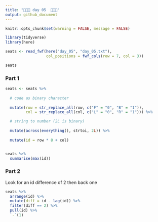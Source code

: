 ```yaml
---
title: "🎄🎄🎄 day 05  🎄🎄🎄"
output: github_document
---
```

```r
knitr::opts_chunk$set(warning = FALSE, message = FALSE)
```

```r
library(tidyverse)
library(here)

seats <- read_fwf(here("day_05", "day_05.txt"),
                  col_positions = fwf_cols(row = 7, col = 3))

seats
```

### Part 1

```r
seats <- seats %>% 
  
  # code as binary character
  
  mutate(row = str_replace_all(row, c("F" = "0", "B" = "1")),
         col = str_replace_all(col, c("L" = "0", "R" = "1"))) %>% 

  # string to number (2L is binary)
  
  mutate(across(everything(), strtoi, 2L)) %>% 
  
  mutate(id = row * 8 + col)


seats %>% 
  summarise(max(id))
```

### Part 2

Look for an id difference of 2 then back one

```r
seats %>% 
  arrange(id) %>% 
  mutate(diff = id - lag(id)) %>% 
  filter(diff == 2) %>% 
  pull(id) %>% 
  `-`(1)
```


